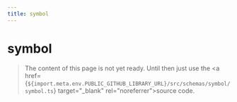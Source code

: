```yaml
---
title: symbol
---
```


# symbol

> The content of this page is not yet ready. Until then just use the <a href={`${import.meta.env.PUBLIC_GITHUB_LIBRARY_URL}/src/schemas/symbol/symbol.ts`} target="\_blank" rel="noreferrer">source code</a>.
